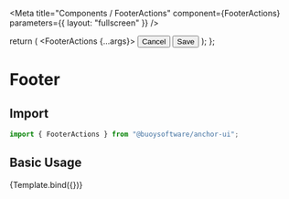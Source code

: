 

<Meta
  title="Components / FooterActions"
  component={FooterActions}
  parameters={{
    layout: "fullscreen"
  }}
/>

  return (
    <Box position="fixed" left={0} right={0} bottom={0}>
      <FooterActions {...args}>
        <Button size="l" colorScheme="basic">Cancel</Button>
        <Button size="l" colorScheme="primary">Save</Button>
      </FooterActions>
    </Box>
  );
};

# Footer

## Import

```javascript
import { FooterActions } from "@buoysoftware/anchor-ui";
```

## Basic Usage

<Canvas>
  <Story name="FooterActions">
    {Template.bind({})}
  </Story>
</Canvas>

